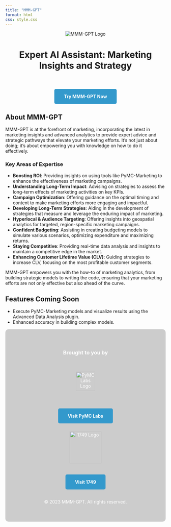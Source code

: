 ---
title: "MMM-GPT"
format: html
css: style.css
---

<link rel="stylesheet" type="text/css" href="style.css">

<header>
    <img src="logo.png" alt="MMM-GPT Logo" id="logo">
    <h1>Expert AI Assistant: Marketing Insights and Strategy</h1>
</header>

[Try MMM-GPT Now](https://chat.openai.com/g/g-eL2WpdcWt-mmm-gpt){.try-it-out-button style="display: block; margin: auto; background-color: #3399cc; color: white; padding: 15px 30px; border-radius: 5px; text-decoration: none; font-weight: bold; width: fit-content;"}

</section>

<section id="about-mmm-gpt">
    <h2>About MMM-GPT</h2>
    <p>MMM-GPT is at the forefront of marketing, incorporating the latest in marketing insights and advanced analytics to provide expert advice and strategic pathways that elevate your marketing efforts. It's not just about doing; it's about empowering you with knowledge on how to do it effectively.</p>
    
    <h3>Key Areas of Expertise</h3>
    <ul>
        <li><strong>Boosting ROI</strong>: Providing insights on using tools like PyMC-Marketing to enhance the effectiveness of marketing campaigns.</li>
        <li><strong>Understanding Long-Term Impact</strong>: Advising on strategies to assess the long-term effects of marketing activities on key KPIs.</li>
        <li><strong>Campaign Optimization</strong>: Offering guidance on the optimal timing and content to make marketing efforts more engaging and impactful.</li>
        <li><strong>Developing Long-Term Strategies</strong>: Aiding in the development of strategies that measure and leverage the enduring impact of marketing.</li>
        <li><strong>Hyperlocal & Audience Targeting</strong>: Offering insights into geospatial analytics for targeted, region-specific marketing campaigns.</li>
        <li><strong>Confident Budgeting</strong>: Assisting in creating budgeting models to simulate various scenarios, optimizing expenditure and maximizing returns.</li>
        <li><strong>Staying Competitive</strong>: Providing real-time data analysis and insights to maintain a competitive edge in the market.</li>
        <li><strong>Enhancing Customer Lifetime Value (CLV)</strong>: Guiding strategies to increase CLV, focusing on the most profitable customer segments.</li>
    </ul>

    <p>MMM-GPT empowers you with the how-to of marketing analytics, from building strategic models to writing the code, ensuring that your marketing efforts are not only effective but also ahead of the curve.</p>
</section>

<section id="features-coming-soon">
    <h2>Features Coming Soon</h2>
    <ul>
        <li>Execute PyMC-Marketing models and visualize results using the Advanced Data Analysis plugin.</li>
        <li>Enhanced accuracy in building complex models.</li></em></li>
    </ul>
</section>

<footer style="color: white; text-align: center; background: #cccccc; padding: 40px 0; border-radius: 10px;">
    <h3 style="margin-bottom: 50px; color: white;">Brought to you by</h3>
    <img src="pymc-labs-logo.png" alt="PyMC Labs Logo" style="height: 60px; margin-bottom: 30px;">
    [Visit PyMC Labs](https://www.pymc-labs.com/){style="display: block; margin: 25px auto; background-color: #3399cc; color: white; padding: 15px 30px; border-radius: 5px; text-decoration: none; font-weight: bold; width: fit-content;"}

    <img src="1749-logo.png" alt="1749 Logo" style="height: 100px; margin-bottom: 15px;">
    [Visit 1749](https://1749.io/){style="display: block; margin: 20px auto; background-color: #3399cc; color: white; padding: 15px 30px; border-radius: 5px; text-decoration: none; font-weight: bold; width: fit-content;"}

    <p style="margin-top: 30px;">&copy; 2023 MMM-GPT. All rights reserved.</p>
</footer>






